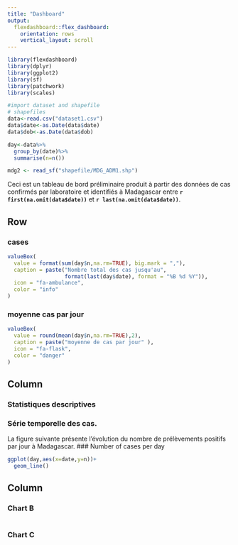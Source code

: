 ```yaml
---
title: "Dashboard"
output: 
  flexdashboard::flex_dashboard:
    orientation: rows
    vertical_layout: scroll
---
```


```r
library(flexdashboard)
library(dplyr)
library(ggplot2)
library(sf)
library(patchwork)
library(scales)

#import dataset and shapefile
# shapefiles
data<-read.csv("dataset1.csv")
data$date<-as.Date(data$date)
data$dob<-as.Date(data$dob)

day<-data%>%
  group_by(date)%>%
  summarise(n=n())

mdg2 <- read_sf("shapefile/MDG_ADM1.shp")

```




Ceci est un tableau de bord préliminaire produit à partir des données de  cas confirmés par laboratoire et identifiés à Madagascar entre **`r first(na.omit(data$date))`**  et **`r last(na.omit(data$date))`**.

Row 
-----------------------------------------------------------------------

### cases

```r

valueBox(
  value = format(sum(day$n,na.rm=TRUE), big.mark = ","),
  caption = paste("Nombre total des cas jusqu'au",
                  format(last(day$date), format = "%B %d %Y")),
  icon = "fa-ambulance",
  color = "info"
)

```

###  moyenne cas par jour

```r

valueBox(
  value = round(mean(day$n,na.rm=TRUE),2),
  caption = paste("moyenne de cas par jour" ),
  icon = "fa-flask",
  color = "danger"
)

```

Column {data-width=650}
-----------------------------------------------------------------------



### Statistiques descriptives

### Série temporelle des cas.

La figure suivante présente l’évolution du nombre de prélèvements positifs  par jour à Madagascar.
### Number of cases per day

```r


ggplot(day,aes(x=date,y=n))+
  geom_line()

```

Column {data-width=350}
-----------------------------------------------------------------------

### Chart B

```r


```

### Chart C

```r

```

